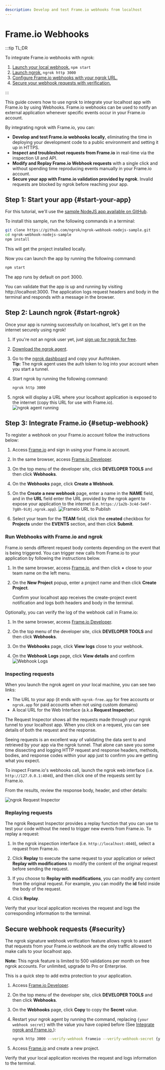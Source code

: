 ```yaml
---
description: Develop and test Frame.io webhooks from localhost
---
```


# Frame.io Webhooks

:::tip TL;DR

To integrate Frame.io webhooks with ngrok:

1. [Launch your local webhook.](#start-your-app) `npm start`
1. [Launch ngrok.](#start-ngrok) `ngrok http 3000`
1. [Configure Frame.io webhooks with your ngrok URL.](#setup-webhook)
1. [Secure your webhook requests with verification.](#security)

:::

This guide covers how to use ngrok to integrate your localhost app with Frame.io by using Webhooks.
Frame.io webhooks can be used to notify an external application whenever specific events occur in your Frame.io account.

By integrating ngrok with Frame.io, you can:

- **Develop and test Frame.io webhooks locally**, eliminating the time in deploying your development code to a public environment and setting it up in HTTPS.
- **Inspect and troubleshoot requests from Frame.io** in real-time via the inspection UI and API.
- **Modify and Replay Frame.io Webhook requests** with a single click and without spending time reproducing events manually in your Frame.io account.
- **Secure your app with Frame.io validation provided by ngrok**. Invalid requests are blocked by ngrok before reaching your app.

## **Step 1**: Start your app {#start-your-app}

For this tutorial, we'll use the [sample NodeJS app available on GitHub](https://github.com/ngrok/ngrok-webhook-nodejs-sample).

To install this sample, run the following commands in a terminal:

```bash
git clone https://github.com/ngrok/ngrok-webhook-nodejs-sample.git
cd ngrok-webhook-nodejs-sample
npm install
```

This will get the project installed locally.

Now you can launch the app by running the following command:

```bash
npm start
```

The app runs by default on port 3000.

You can validate that the app is up and running by visiting http://localhost:3000. The application logs request headers and body in the terminal and responds with a message in the browser.

## **Step 2**: Launch ngrok {#start-ngrok}

Once your app is running successfully on localhost, let's get it on the internet securely using ngrok!

1. If you're not an ngrok user yet, just [sign up for ngrok for free](https://ngrok.com/signup).

1. [Download the ngrok agent](https://download.ngrok.com).

1. Go to the [ngrok dashboard](https://dashboard.ngrok.com) and copy your Authtoken. <br />
   **Tip:** The ngrok agent uses the auth token to log into your account when you start a tunnel.
1. Start ngrok by running the following command:

   ```bash
   ngrok http 3000
   ```

1. ngrok will display a URL where your localhost application is exposed to the internet (copy this URL for use with Frame.io).
   ![ngrok agent running](/img/integrations/launch_ngrok_tunnel.png)

## **Step 3**: Integrate Frame.io {#setup-webhook}

To register a webhook on your Frame.io account follow the instructions below:

1. Access [Frame.io](https://frame.io/) and sign in using your Frame.io account.

1. In the same browser, access [Frame.io Developer](https://developer.frame.io/).

1. On the top menu of the developer site, click **DEVELOPER TOOLS** and then click **Webhooks**.

1. On the **Webhooks** page, click **Create a Webhook**.

1. On the **Create a new webhook** page, enter a name in the **NAME** field, and in the **URL** field enter the URL provided by the ngrok agent to expose your application to the internet (i.e. `https://1a2b-3c4d-5e6f-7g8h-9i0j.ngrok.app`).
   ![Frameio URL to Publish](img/ngrok_url_configuration_frameio.png)

1. Select your team for the **TEAM** field, click the **created** checkbox for **Projects** under the **EVENTS** section, and then click **Submit**.

### Run Webhooks with Frame.io and ngrok

Frame.io sends different request body contents depending on the event that is being triggered.
You can trigger new calls from Frame.io to your application by following the instructions below.

1. In the same browser, access [Frame.io](https://frame.io/), and then click **+** close to your team name on the left menu.

1. On the **New Project** popup, enter a project name and then click **Create Project**.

   Confirm your localhost app receives the create-project event notification and logs both headers and body in the terminal.

Optionally, you can verify the log of the webhook call in Frame.io:

1. In the same browser, access [Frame.io Developer](https://developer.frame.io/).

1. On the top menu of the developer site, click **DEVELOPER TOOLS** and then click **Webhooks**.

1. On the **Webhooks** page, click **View logs** close to your webhook.

1. On the **Webhook Logs** page, click **View details** and confirm
   ![Webhook Logs](img/ngrok_logs_frameio.png)

### Inspecting requests

When you launch the ngrok agent on your local machine, you can see two links:

- The URL to your app (it ends with `ngrok-free.app` for free accounts or `ngrok.app` for paid accounts when not using custom domains)
- A local URL for the Web Interface (a.k.a **Request Inspector**).

The Request Inspector shows all the requests made through your ngrok tunnel to your localhost app. When you click on a request, you can see details of both the request and the response.

Seeing requests is an excellent way of validating the data sent to and retrieved by your app via the ngrok tunnel. That alone can save you some time dissecting and logging HTTP request and response headers, methods, bodies, and response codes within your app just to confirm you are getting what you expect.

To inspect Frame.io's webhooks call, launch the ngrok web interface (i.e. `http://127.0.0.1:4040`), and then click one of the requests sent by Frame.io.

From the results, review the response body, header, and other details:

![ngrok Request Inspector](img/ngrok_introspection_frameio_webhooks.png)

### Replaying requests

The ngrok Request Inspector provides a replay function that you can use to test your code without the need to trigger new events from Frame.io. To replay a request:

1. In the ngrok inspection interface (i.e. `http://localhost:4040`), select a request from Frame.io.

1. Click **Replay** to execute the same request to your application or select **Replay with modifications** to modify the content of the original request before sending the request.

1. If you choose to **Replay with modifications**, you can modify any content from the original request. For example, you can modify the **id** field inside the body of the request.

1. Click **Replay**.

Verify that your local application receives the request and logs the corresponding information to the terminal.

## Secure webhook requests {#security}

The ngrok signature webhook verification feature allows ngrok to assert that requests from your Frame.io webhook are the only traffic allowed to make calls to your localhost app.

**Note:** This ngrok feature is limited to 500 validations per month on free ngrok accounts. For unlimited, upgrade to Pro or Enterprise.

This is a quick step to add extra protection to your application.

1. Access [Frame.io Developer](https://developer.frame.io/).

1. On the top menu of the developer site, click **DEVELOPER TOOLS** and then click **Webhooks**.

1. On the **Webhooks** page, click **Copy** to copy the **Secret** value.

1. Restart your ngrok agent by running the command, replacing `{your webhook secret}` with the value you have copied before (See [Integrate ngrok and Frame.io.](#setup-webhook)):

   ```bash
   ngrok http 3000 --verify-webhook frameio --verify-webhook-secret {your webhook secret}
   ```

1. Access [Frame.io](https://frame.io/) and create a new project.

Verify that your local application receives the request and logs information to the terminal.
